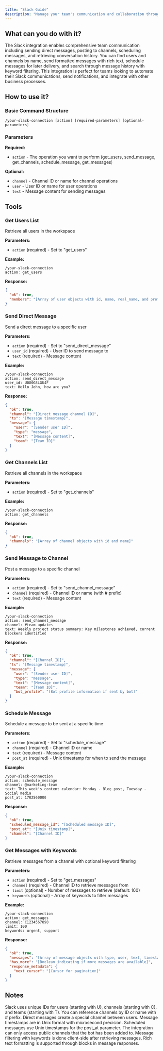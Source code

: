 ```yaml
---
title: "Slack Guide"
description: "Manage your team's communication and collaboration through Slack"
---
```


## What can you do with it?

The Slack integration enables comprehensive team communication including sending direct messages, posting to channels, scheduling messages, and retrieving conversation history. You can find users and channels by name, send formatted messages with rich text, schedule messages for later delivery, and search through message history with keyword filtering. This integration is perfect for teams looking to automate their Slack communications, send notifications, and integrate with other business processes.

## How to use it?

### Basic Command Structure
```
/your-slack-connection [action] [required-parameters] [optional-parameters]
```

### Parameters

**Required:**

- `action` - The operation you want to perform (get_users, send_message, get_channels, schedule_message, get_messages)

**Optional:**

- `channel` - Channel ID or name for channel operations
- `user` - User ID or name for user operations
- `text` - Message content for sending messages

## Tools

### Get Users List
Retrieve all users in the workspace

**Parameters:**
- `action` (required) - Set to "get_users"

**Example:**
```
/your-slack-connection
action: get_users
```

**Response:**
```json
{
  "ok": true,
  "members": "[Array of user objects with id, name, real_name, and profile information including email]"
}
```

### Send Direct Message
Send a direct message to a specific user

**Parameters:**
- `action` (required) - Set to "send_direct_message"
- `user_id` (required) - User ID to send message to
- `text` (required) - Message content

**Example:**
```
/your-slack-connection
action: send_direct_message
user_id: U080G8LGU4F
text: Hello John, how are you?
```

**Response:**
```json
{
  "ok": true,
  "channel": "[Direct message channel ID]",
  "ts": "[Message timestamp]",
  "message": {
    "user": "[Sender user ID]",
    "type": "message",
    "text": "[Message content]",
    "team": "[Team ID]"
  }
}
```

### Get Channels List
Retrieve all channels in the workspace

**Parameters:**
- `action` (required) - Set to "get_channels"

**Example:**
```
/your-slack-connection
action: get_channels
```

**Response:**
```json
{
  "ok": true,
  "channels": "[Array of channel objects with id and name]"
}
```

### Send Message to Channel
Post a message to a specific channel

**Parameters:**
- `action` (required) - Set to "send_channel_message"
- `channel` (required) - Channel ID or name (with # prefix)
- `text` (required) - Message content

**Example:**
```
/your-slack-connection
action: send_channel_message
channel: #team-updates
text: Weekly project status summary: Key milestones achieved, current blockers identified
```

**Response:**
```json
{
  "ok": true,
  "channel": "[Channel ID]",
  "ts": "[Message timestamp]",
  "message": {
    "user": "[Sender user ID]",
    "type": "message",
    "text": "[Message content]",
    "team": "[Team ID]",
    "bot_profile": "[Bot profile information if sent by bot]"
  }
}
```

### Schedule Message
Schedule a message to be sent at a specific time

**Parameters:**
- `action` (required) - Set to "schedule_message"
- `channel` (required) - Channel ID or name
- `text` (required) - Message content
- `post_at` (required) - Unix timestamp for when to send the message

**Example:**
```
/your-slack-connection
action: schedule_message
channel: @marketing-team
text: This week's content calendar: Monday - Blog post, Tuesday - Social media
post_at: 1702560000
```

**Response:**
```json
{
  "ok": true,
  "scheduled_message_id": "[Scheduled message ID]",
  "post_at": "[Unix timestamp]",
  "channel": "[Channel ID]"
}
```

### Get Messages with Keywords
Retrieve messages from a channel with optional keyword filtering

**Parameters:**
- `action` (required) - Set to "get_messages"
- `channel` (required) - Channel ID to retrieve messages from
- `limit` (optional) - Number of messages to retrieve (default: 100)
- `keywords` (optional) - Array of keywords to filter messages

**Example:**
```
/your-slack-connection
action: get_messages
channel: C1234567890
limit: 100
keywords: urgent, support
```

**Response:**
```json
{
  "ok": true,
  "messages": "[Array of message objects with type, user, text, timestamp, and channel information]",
  "has_more": "[Boolean indicating if more messages are available]",
  "response_metadata": {
    "next_cursor": "[Cursor for pagination]"
  }
}
```

## Notes 

Slack uses unique IDs for users (starting with U), channels (starting with C), and teams (starting with T). You can reference channels by ID or name with # prefix. Direct messages create a special channel between users. Message timestamps are in Unix format with microsecond precision. Scheduled messages use Unix timestamps for the post_at parameter. The integration can only access public channels that the bot has been added to. Message filtering with keywords is done client-side after retrieving messages. Rich text formatting is supported through blocks in message responses. 